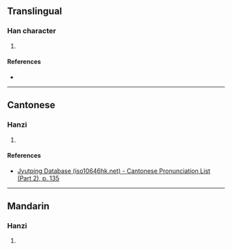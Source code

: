 {{character info/new}}
==Translingual==

===Han character===
{{Han char|rn=82|rad=毛|as=06|sn=10|four=82211|canj=CUHQU|ids=⿺⿱八允毛}}

# {{defn|Han|sort=毛06}}

====References====
* {{Han ref|kx=0592.390|dkj=16816|dj=0985.080|hdz=31997.120|uh=6BE4|ud=27620|bh=D1FE|bd=53758}}

----

==Cantonese==

===Hanzi===
{{yue-hanzi|jyut=[[teoi3]]|y=teui3}}

# {{defn|lang=yue|sort=毛06}}

====References====
* [http://www.iso10646hk.net/jp/document/download.jsp Jyutping Database (iso10646hk.net) - Cantonese Pronunciation List (Part 2), p. 135]

----

==Mandarin==

===Hanzi===
{{cmn-hanzi|pin=[[tuò]] ([[tuo4]])|wg=t'o<sup>4</sup>}}

# {{defn|lang=cmn|sort=毛06}}